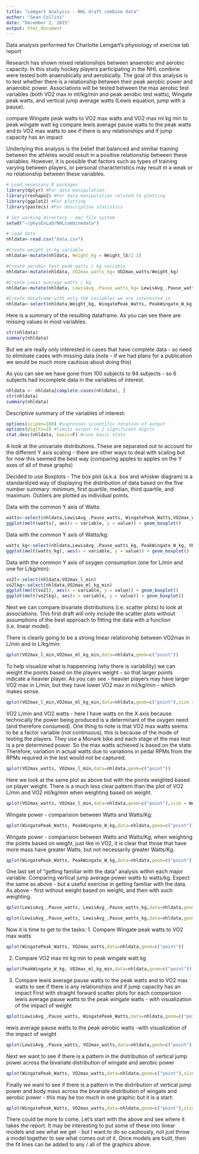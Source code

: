 ```yaml
---
title: "Lemgart Analysis - NHL draft combine data"
author: "Sean Collins"
date: "December 2, 2015"
output: html_document
---
```

Data analysis performed for Charlotte Lemgart's physiology of exercise lab report

Research has shown mixed relationships between anaerobic and aerobic capacity. In this study hockey players participating in the NHL combine were tested both anaerobically and aerobically. The goal of this analysis is to test whether there is a relationship between their peak aerobic power and anaerobic power. 
Associations will be tested between the max aerobic test variables (both VO2 max in ml/kg/min and peak aerobic test watts), Wingate peak watts, and vertical jump average watts (Lewis equation, jump with a pause).

compare Wingate peak watts to VO2 max watts and VO2 max ml kg min to peak wingate watt kg
compare lewis average pause watts to the peak watts and to VO2 max watts to see if there is any relationships and if jump capacity has an impact 
 
Underlying this analysis is the belief that balanced and similiar training between the athletes would result in a positive relationship between these variables. However, it is possible that factors such as types of training varying between players, or personal characteristics may result in a weak or no relationship between these variables.

```r
# Load necessary R packages
library(dplyr) #For data manipulation
library(reshape2) #For data manipulation related to plotting
library(ggplot2) #For plotting
library(pastecs) #For descriptive statistics

# Set working directory - mac file system
setwd("~/physExLab/NHLcombinedata")

# Load data
nhldata<-read.csv("data.csv")

#Create weight in kg variable
nhldata<-mutate(nhldata, Weight_kg = Weight_lb/2.2)

#Create aerobic test peak watts / kg variable
nhldata<-mutate(nhldata, VO2max_watts_kg= VO2max_watts/Weight_kg)

#Create Lewis average watts / kg
nhldata<-mutate(nhldata, LewisAvg_.Pause_watts_kg= LewisAvg_.Pause_watts/Weight_kg)

#Create dataframe with only the variables we are interested in
nhldata<-select(nhldata,Weight_kg, WingatePeak_Watts, PeakWingate_W_kg, VO2max_l_min, VO2max_ml_kg_min, VO2max_watts, VO2max_watts_kg, LewisAvg_.Pause_watts, LewisAvg_.Pause_watts_kg)
```

Here is a summary of the resulting dataframe. As you can see there are missing values in most variables.
```r
str(nhldata)
summary(nhldata)
```

But we are really only interested in cases that have complete data - so need to eliminate cases with missing data (note - if we had plans for a publication we would be much more cautious about doing this)

As you can see we have gone from 100 subjects to 94 subjects - so 6 subjects had incomplete data in the variables of interest.

```r
nhldata <- nhldata[complete.cases(nhldata), ]
str(nhldata)
summary(nhldata)
```

Descriptive summary of the variables of interest:
```r
options(scipen=100) #supresses scientific notation of output
options(digits=2) #limits output to 2 significant digits
stat.desc(nhldata, basic=F) #runs basic stats
```

A look at the univariate distributions. These are separated out to account for the different Y axis scaling - there are other ways to deal with scaling but for now this seemed the best way (comparing apples to apples on the Y axes of all of these graphs)

Decided to use Boxplots - The box plot (a.k.a. box and whisker diagram) is a standardized way of displaying the distribution of data based on the five number summary: minimum, first quartile, median, third quartile, and maximum. Outliers are plotted as individual points.  

Data with the common Y axis of Watts:
```r
watts<-select(nhldata,LewisAvg_.Pause_watts, WingatePeak_Watts,VO2max_watts)
ggplot(melt(watts), aes(x = variable, y = value)) + geom_boxplot() 
```

Data with the common Y axis of Watts/kg:
```r
watts_kg<-select(nhldata,LewisAvg_.Pause_watts_kg, PeakWingate_W_kg, VO2max_watts_kg)
ggplot(melt(watts_kg), aes(x = variable, y = value)) + geom_boxplot() 
```

Data with the common Y axis of oxygen consumption (one for L/min and one for L/kg/min):
```r
vo2l<-select(nhldata,VO2max_l_min)
vo2lkg<-select(nhldata,VO2max_ml_kg_min)
ggplot(melt(vo2l), aes(x = variable, y = value)) + geom_boxplot() 
ggplot(melt(vo2lkg), aes(x = variable, y = value)) + geom_boxplot() 
```

Next we can compare bivariate distributions (i.e. scatter plots) to look at associations. This first draft will only include the scatter plots without assumptions of the best approach to fitting the data with a function (i.e. linear model).

There is clearly going to be a strong linear relationship between VO2max in L/min and in L/kg/min:
```r
qplot(VO2max_l_min,VO2max_ml_kg_min,data=nhldata,geom=c("point"))
```

To help visualize what is happenning (why there is variability) we can weight the points based on the players weight - so that larger points indicate a heavier player. As you can see - heavier players may have larger VO2 max in L/min, but they have lower VO2 max in ml/kg/min - which makes sense.
```r
qplot(VO2max_l_min,VO2max_ml_kg_min,data=nhldata,geom=c("point"),size = Weight_kg)
```

VO2 L/min and VO2 watts - here I have watts on the X axis because technically the power being produced is a determinant of the oxygen need (and therefore consumed). One thing to note is that VO2 max watts seems to be a factor variable (not continuous), this is because of the mode of testing the players. They use a Monark bike and each stage of the max test is a pre determined power. So the max watts achieved is based on the state. Therefore, variation in actual watts due to variations in pedal RPMs from the RPMs required in the test would not be captured.
```r
qplot(VO2max_watts, VO2max_l_min,data=nhldata,geom=c("point"))
```

Here we look at the same plot as above but with the points weighted based on player weight. There is a much less clear pattern than the plot of VO2 L/min and VO2 ml/kg/min when weighting based on weight.
```r
qplot(VO2max_watts, VO2max_l_min,data=nhldata,geom=c("point"),size = Weight_kg)
```

Wingate power - comparision between Watts and Watts/Kg:
```r
qplot(WingatePeak_Watts, PeakWingate_W_kg,data=nhldata,geom=c("point"))
```

Wingate power - comparision between Watts and Watts/Kg, when weighting the points based on weight, just like in VO2, it is clear that those that have more mass have greater Watts, but not necessarily greater Watts/Kg.

```r
qplot(WingatePeak_Watts, PeakWingate_W_kg,data=nhldata,geom=c("point"),size = Weight_kg)
```


One last set of "getting familiar with the data" analysis within each major variable. Comparing vertical jump average power watts to watts/kg. Expect the same as above - but a useful exercise in getting familiar with the data. As above - first without weight based on weight, and then with such weighting.

```r
qplot(LewisAvg_.Pause_watts, LewisAvg_.Pause_watts_kg,data=nhldata,geom=c("point"))
```

```r
qplot(LewisAvg_.Pause_watts, LewisAvg_.Pause_watts_kg,data=nhldata,geom=c("point"),size = Weight_kg)
```

Now it is time to get to the tasks:
1. Compare Wingate peak watts to VO2 max watts 
```r
qplot(WingatePeak_Watts, VO2max_watts,data=nhldata,geom=c("point"))
```

2. Compare VO2 max ml kg min to peak wingate watt kg
```r
qplot(PeakWingate_W_kg, VO2max_ml_kg_min,data=nhldata,geom=c("point"))
```

3. Compare lewis average pause watts to the peak watts and to VO2 max watts to see if there is any relationships and if jump capacity has an impact 
First with straight forward scatter plots for each comparision
lewis average pause watts to the peak wingate watts - with visualization of the impact of weight
```r
qplot(LewisAvg_.Pause_watts, WingatePeak_Watts,data=nhldata,geom=c("point"),size = Weight_kg)
```

lewis average pause watts to the peak aerobic watts -with visualization of the impact of weight
```r
qplot(LewisAvg_.Pause_watts, VO2max_watts,data=nhldata,geom=c("point"),size = Weight_kg)
```

Next we want to see if there is a pattern in the distribution of vertical jump power across the bivariate distribution of wingate and aerobic power
```r
qplot(WingatePeak_Watts, VO2max_watts,data=nhldata,geom=c("point"),size = LewisAvg_.Pause_watts)
```

Finally we want to see if there is a pattern in the distribution of vertical jump power and body mass across the bivariate distribution of wingate and aerobic power - this may be too much in one graphic but it is a start:
```r
qplot(WingatePeak_Watts, VO2max_watts,data=nhldata,geom=c("point"),size = LewisAvg_.Pause_watts, color = Weight_kg)
```

There could be more to come. Let's start with the above and see where it takes the report. It may be interesting to put some of these into linear models and see what we get - but I want to do so cautiously, not just throw a model together to see what comes out of it. Once models are built, then the fit lines can be added to any / all of the graphics above.


